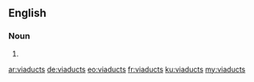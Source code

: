 ==English==

===Noun===
{{head|en}}

# {{plural of|viaduct}}

[[ar:viaducts]]
[[de:viaducts]]
[[eo:viaducts]]
[[fr:viaducts]]
[[ku:viaducts]]
[[my:viaducts]]